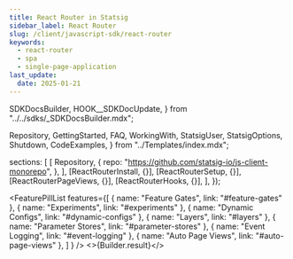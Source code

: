 ```yaml
---
title: React Router in Statsig
sidebar_label: React Router
slug: /client/javascript-sdk/react-router
keywords:
  - react-router
  - spa
  - single-page-application
last_update:
  date: 2025-01-21
---
```



  SDKDocsBuilder,
  HOOK__SDKDocUpdate,
} from "../../sdks/_SDKDocsBuilder.mdx";

  Repository,
  GettingStarted,
  FAQ,
  WorkingWith,
  StatsigUser,
  StatsigOptions,
  Shutdown,
  CodeExamples,
} from "../Templates/index.mdx";





  sections: [
    [
      Repository,
      {
        repo: "https://github.com/statsig-io/js-client-monorepo",
      },
    ],
    [ReactRouterInstall, {}],
    [ReactRouterSetup, {}],
    [ReactRouterPageViews, {}],
    [ReactRouterHooks, {}],
  ],
});


<FeaturePillList
    features={[
      { name: "Feature Gates", link: "#feature-gates" },
      { name: "Experiments", link: "#experiments" },
      { name: "Dynamic Configs", link: "#dynamic-configs" },
      { name: "Layers", link: "#layers" },
      { name: "Parameter Stores", link: "#parameter-stores" },
      { name: "Event Logging", link: "#event-logging" },
      { name: "Auto Page Views", link: "#auto-page-views" },
    ]
  }
/>
<>{Builder.result}</>
